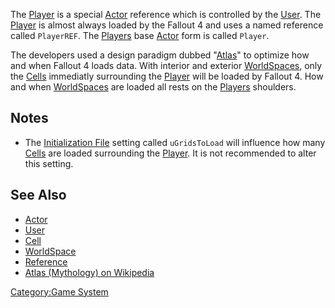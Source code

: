 The [[Player]] is a special [[Actor]] reference which is controlled by the [[User]].
The [[Player]] is almost always loaded by the Fallout 4 and uses a named reference called <code>PlayerREF</code>.
The [[Player]]s base [[Actor]] form is called <code>Player</code>.

The developers used a design paradigm dubbed "[https://en.wikipedia.org/wiki/Atlas_(mythology) Atlas]" to optimize how and when Fallout 4 loads data.
With interior and exterior [[WorldSpace]]s, only the [[Cell]]s immediatly surrounding the [[Player]] will be loaded by Fallout 4.
How and when [[WorldSpace]]s are loaded all rests on the [[Player]]s shoulders.


== Notes ==
* The [[Initialization File]] setting called <code>uGridsToLoad</code> will influence how many [[Cell]]s are loaded surrounding the [[Player]]. It is not recommended to alter this setting.

== See Also ==
* [[Actor]]
* [[User]]
* [[Cell]]
* [[WorldSpace]]
* [[Reference]]
* [https://en.wikipedia.org/wiki/Atlas_(mythology) Atlas (Mythology) on Wikipedia]


[[Category:Game System]]